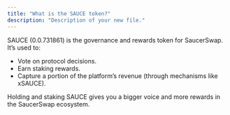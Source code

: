 ```yaml
---
title: "What is the SAUCE token?"
description: "Description of your new file."
---
```


SAUCE (0.0.731861) is the governance and rewards token for SaucerSwap.\
It’s used to:

- Vote on protocol decisions.
- Earn staking rewards.
- Capture a portion of the platform’s revenue (through mechanisms like xSAUCE).

Holding and staking SAUCE gives you a bigger voice and more rewards in the SaucerSwap ecosystem.